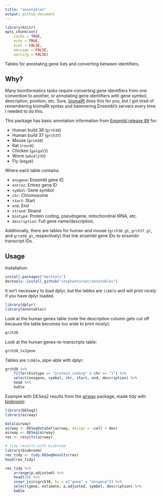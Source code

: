```yaml
---
title: "annotables"
output: github_document
---
```


```r
library(knitr)
opts_chunk$set(
    cache = TRUE,
    echo = TRUE,
    eval = FALSE,
    message = FALSE,
    warning = FALSE)
```

Tables for annotating gene lists and converting between identifiers.

## Why?

Many bioinformatics tasks require converting gene identifiers from one convention to another, or annotating gene identifiers with gene symbol, description, position, etc. Sure, [biomaRt](https://bioconductor.org/packages/release/bioc/html/biomaRt.html) does this for you, but I got tired of remembering biomaRt syntax and hammering Ensembl's servers every time I needed to do this.

This package has basic annotation information from [Ensembl release 89](http://may2017.archive.ensembl.org/) for:

- Human build 38 (`grch38`)
- Human build 37 (`grch37`)
- Mouse (`grcm38`)
- Rat (`rnor6`)
- Chicken (`galgal5`)
- Worm (`wbcel235`)
- Fly (`bdgp6`)

Where each table contains:

- `ensgene`: Ensembl gene ID
- `entrez`: Entrez gene ID
- `symbol`: Gene symbol
- `chr`: Chromosome
- `start`: Start
- `end`: End
- `strand`: Strand
- `biotype`: Protein coding, pseudogene, mitochondrial tRNA, etc.
- `description`: Full gene name/description.

Additionally, there are tables for human and mouse (`grch38_gt`, `grch37_gt`, and `grcm38_gt`, respectively) that link ensembl gene IDs to ensembl transcript IDs.

## Usage

Installation:

```r
install.packages("devtools")
devtools::install_github("stephenturner/annotables")
```

It isn't necessary to load dplyr, but the tables are `tibble` and will print nicely if you have dplyr loaded.

```r
library(dplyr)
library(annotables)
```

Look at the human genes table (note the description column gets cut off because the table becomes too wide to print nicely):

```r
grch38
```

Look at the human genes-to-transcripts table:

```r
grch38_tx2gene
```

Tables are `tibble`, pipe-able with dplyr:

```r
grch38 %>% 
    filter(biotype == "protein_coding" & chr == "1") %>% 
    select(ensgene, symbol, chr, start, end, description) %>% 
    head %>% 
    kable
```


Example with DESeq2 results from the [airway](https://bioconductor.org/packages/release/data/experiment/html/airway.html) package, made tidy with [biobroom](http://www.bioconductor.org/packages/devel/bioc/html/biobroom.html):

```r
library(DESeq2)
library(airway)

data(airway)
airway <- DESeqDataSet(airway, design = ~cell + dex)
airway <- DESeq(airway)
res <- results(airway)

# tidy results with biobroom
library(biobroom)
res_tidy <- tidy.DESeqResults(res)
head(res_tidy)
```

```r
res_tidy %>% 
    arrange(p.adjusted) %>% 
    head(20) %>% 
    inner_join(grch38, by = c("gene" = "ensgene")) %>% 
    select(gene, estimate, p.adjusted, symbol, description) %>% 
    kable
```
